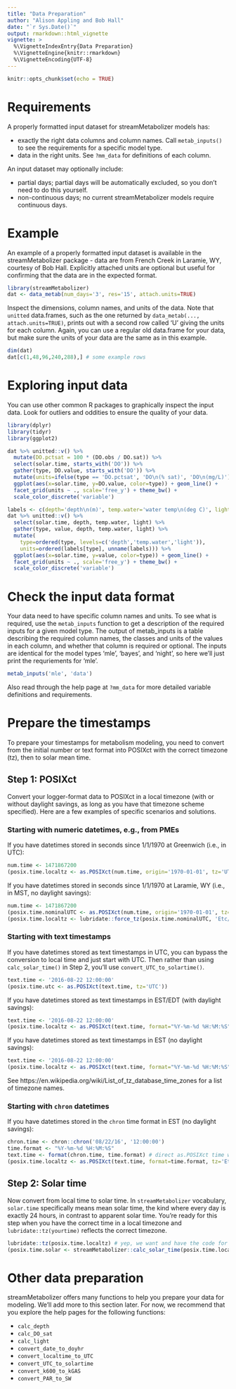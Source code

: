```yaml
---
title: "Data Preparation"
author: "Alison Appling and Bob Hall"
date: "`r Sys.Date()`"
output: rmarkdown::html_vignette
vignette: >
  %\VignetteIndexEntry{Data Preparation}
  %\VignetteEngine{knitr::rmarkdown}
  %\VignetteEncoding{UTF-8}
---
```


```r
knitr::opts_chunk$set(echo = TRUE)
```

# Requirements

A properly formatted input dataset for streamMetabolizer models has:

* exactly the right data columns and column names. Call `metab_inputs()` to see the requirements for a specific model type.
* data in the right units. See `?mm_data` for definitions of each column.

An input dataset may optionally include:

* partial days; partial days will be automatically excluded, so you don't need to do this yourself.
* non-continuous days; no current streamMetabolizer models require continuous days.

# Example

An example of a properly formatted input dataset is available in the
streamMetabolizer package - data are from French Creek in Laramie, WY, courtesy
of Bob Hall. Explicitly attached units are optional but useful for confirming
that the data are in the expected format.
```r
library(streamMetabolizer)
dat <- data_metab(num_days='3', res='15', attach.units=TRUE)
```

Inspect the dimensions, column names, and units of the data. Note that `unitted`
data.frames, such as the one returned by `data_metab(..., attach.units=TRUE)`,
prints out with a second row called 'U' giving the units for each column. Again,
you can use a regular old data.frame for your data, but make sure the units of
your data are the same as in this example.
```r
dim(dat)
dat[c(1,48,96,240,288),] # some example rows
```

# Exploring input data

You can use other common R packages to graphically inspect the input data. Look for outliers and oddities to ensure the quality of your data.

```r
library(dplyr)
library(tidyr)
library(ggplot2)
```

```r
dat %>% unitted::v() %>%
  mutate(DO.pctsat = 100 * (DO.obs / DO.sat)) %>%
  select(solar.time, starts_with('DO')) %>%
  gather(type, DO.value, starts_with('DO')) %>%
  mutate(units=ifelse(type == 'DO.pctsat', 'DO\n(% sat)', 'DO\n(mg/L)')) %>%
  ggplot(aes(x=solar.time, y=DO.value, color=type)) + geom_line() + 
  facet_grid(units ~ ., scale='free_y') + theme_bw() +
  scale_color_discrete('variable')
```

```r
labels <- c(depth='depth\n(m)', temp.water='water temp\n(deg C)', light='PAR\n(umol m^-2 s^-1)')
dat %>% unitted::v() %>%
  select(solar.time, depth, temp.water, light) %>%
  gather(type, value, depth, temp.water, light) %>%
  mutate(
    type=ordered(type, levels=c('depth','temp.water','light')),
    units=ordered(labels[type], unname(labels))) %>%
  ggplot(aes(x=solar.time, y=value, color=type)) + geom_line() + 
  facet_grid(units ~ ., scale='free_y') + theme_bw() +
  scale_color_discrete('variable')
```

# Check the input data format

Your data need to have specific column names and units. To see what is required,
use the `metab_inputs` function to get a description of the required inputs for
a given model type. The output of metab_inputs is a table describing the
required column names, the classes and units of the values in each column, and
whether that column is required or optional. The inputs are identical for the
model types 'mle', 'bayes', and 'night', so here we'll just print the
requriements for 'mle'.
```r
metab_inputs('mle', 'data')
```

Also read through the help page at `?mm_data` for more detailed variable definitions and requirements.

# Prepare the timestamps

To prepare your timestamps for metabolism modeling, you need to convert from the
initial number or text format into POSIXct with the correct timezone (tz), then
to solar mean time.

## Step 1: POSIXct

Convert your logger-format data to POSIXct in a local timezone (with or without
daylight savings, as long as you have that timezone scheme specified). Here are
a few examples of specific scenarios and solutions.

### Starting with numeric datetimes, e.g., from PMEs

If you have datetimes stored in seconds since 1/1/1970 at Greenwich (i.e., in UTC):
```r
num.time <- 1471867200
(posix.time.localtz <- as.POSIXct(num.time, origin='1970-01-01', tz='UTC'))
```

If you have datetimes stored in seconds since 1/1/1970 at Laramie, WY (i.e., in MST, no daylight savings):
```r
num.time <- 1471867200
(posix.time.nominalUTC <- as.POSIXct(num.time, origin='1970-01-01', tz='UTC')) # the numbers get treated as UTC no matter what tz you request
(posix.time.localtz <- lubridate::force_tz(posix.time.nominalUTC, 'Etc/GMT+7')) # +7 = mountain standard time
```


### Starting with text timestamps

If you have datetimes stored as text timestamps in UTC, you can bypass the conversion to local time and just start with UTC. Then rather than using `calc_solar_time()` in Step 2, you'll use `convert_UTC_to_solartime()`.
```r
text.time <- '2016-08-22 12:00:00'
(posix.time.utc <- as.POSIXct(text.time, tz='UTC'))
```

If you have datetimes stored as text timestamps in EST/EDT (with daylight savings):
```r
text.time <- '2016-08-22 12:00:00'
(posix.time.localtz <- as.POSIXct(text.time, format="%Y-%m-%d %H:%M:%S", tz='America/New_York'))
```

If you have datetimes stored as text timestamps in EST (no daylight savings):
```r
text.time <- '2016-08-22 12:00:00'
(posix.time.localtz <- as.POSIXct(text.time, format="%Y-%m-%d %H:%M:%S", tz='Etc/GMT+5'))
```

See https://en.wikipedia.org/wiki/List_of_tz_database_time_zones for a list of timezone names.


### Starting with `chron` datetimes

If you have datetimes stored in the `chron` time format in EST (no daylight savings):
```r
chron.time <- chron::chron('08/22/16', '12:00:00')
time.format <- "%Y-%m-%d %H:%M:%S"
text.time <- format(chron.time, time.format) # direct as.POSIXct time works poorly
(posix.time.localtz <- as.POSIXct(text.time, format=time.format, tz='Etc/GMT+5'))
```

## Step 2: Solar time

Now convert from local time to solar time. In `streamMetabolizer` vocabulary, 
`solar.time` specifically means mean solar time, the kind where every day is 
exactly 24 hours, in contrast to apparent solar time. You're ready for this step
when you have the correct time in a local timezone and `lubridate::tz(yourtime)`
reflects the correct timezone.

```r
lubridate::tz(posix.time.localtz) # yep, we want and have the code for EST
(posix.time.solar <- streamMetabolizer::calc_solar_time(posix.time.localtz, longitude=-106.3))
```

# Other data preparation

streamMetabolizer offers many functions to help you prepare your data for modeling. We'll add more to this section later. For now, we recommend that you explore the help pages for the following functions:

* `calc_depth`
* `calc_DO_sat`
* `calc_light`
* `convert_date_to_doyhr`
* `convert_localtime_to_UTC`
* `convert_UTC_to_solartime`
* `convert_k600_to_kGAS`
* `convert_PAR_to_SW`
